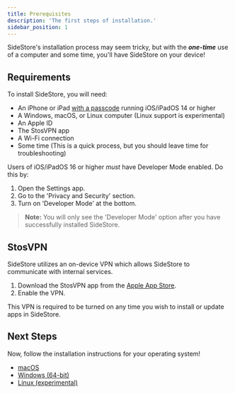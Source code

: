 ```yaml
---
title: Prerequisites
description: 'The first steps of installation.'
sidebar_position: 1
---
```


SideStore's installation process may seem tricky, but with the ***one-time*** use of a computer and some time, you'll have SideStore on your device!

## Requirements

To install SideStore, you will need:
- An iPhone or iPad [with a passcode](https://support.apple.com/en-us/119586) running iOS/iPadOS 14 or higher
- A Windows, macOS, or Linux computer (Linux support is experimental)
- An Apple ID
- The StosVPN app
- A Wi-Fi connection
- Some time (This is a quick process, but you should leave time for troubleshooting)

Users of iOS/iPadOS 16 or higher *must* have Developer Mode enabled. Do this by:
1. Open the Settings app.
2. Go to the 'Privacy and Security' section.
3. Turn on 'Developer Mode' at the bottom.

> **Note:** You will only see the 'Developer Mode' option after you have successfully installed SideStore.

## StosVPN

SideStore utilizes an on-device VPN which allows SideStore to communicate with internal services.

1. Download the StosVPN app from the [Apple App Store](https://apps.apple.com/us/app/stosvpn/id6744003051).
2. Enable the VPN.

This VPN is required to be turned on any time you wish to install or update apps in SideStore.

## Next Steps 

Now, follow the installation instructions for your operating system!
- [macOS](mac)
- [Windows (64-bit)](windows)
- [Linux (experimental)](linux)
